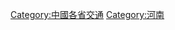 {{Catnav|頁面分類|各種主題的頁面分類|依中国各省来作的分类|中國各省交通}}
{{Commonscat|Transport in Henan}}
{{中國行政區劃分類導航|交通}}
[[Category:中國各省交通|Category:中國各省交通]]
[[Category:河南|Category:河南]]